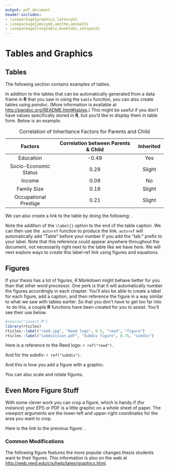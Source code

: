 ```yaml
---
output: pdf_document
header-includes: 
- \usepackage{graphicx,latexsym}
- \usepackage{amssymb,amsthm,amsmath}
- \usepackage{longtable,booktabs,setspace}
---
```


# Tables and Graphics

## Tables

The following section contains examples of tables.  

In addition to the tables that can be automatically generated from a data frame in **R** that you saw in [](#rmd-basics) using the `kable` function, you can also create tables using _pandoc_. (More information is available at <http://pandoc.org/README.html#tables>.)  This might be useful if you don't have values specifically stored in **R**, but you'd like to display them in table form.  Below is an example.

----------------------------------------------------------------------------------
  Factors                    Correlation between Parents & Child      Inherited
------------------------- ----------------------------------------- --------------
  Education                                -0.49                         Yes
  
  Socio-Economic Status                     0.28                        Slight   
  
  Income                                    0.08                          No
  
  Family Size                               0.18                        Slight
  
  Occupational Prestige                     0.21                        Slight
------------------------- ----------------------------------------- --------------
Table: Correlation of Inheritance Factors for Parents and Child \label{tab:inher_table}

We can also create a link to the table by doing the following:  \autoref{tab:inher_table}.

Note the addition of the `\label{}` option to the end of the table caption.  We can then use the \LaTeX\ `autoref` function to produce the link. `autoref` will automatically add "Table" before your number if you add the "tab:" prefix to your label. Note that this reference could appear anywhere throughout the document, not necessarily right next to the table like we have here.  We will next explore ways to create this label-ref link using figures and equations.

\clearpage

<!-- clearpage ends the page, and also dumps out all floats.
  Floats are things like tables and figures. -->


## Figures

If your thesis has a lot of figures, _R Markdown_ might behave better for you than that other word processor.  One perk is that it will automatically number the figures accordingly in each chapter.  You'll also be able to create a label for each figure, add a caption, and then reference the figure in a way similar to what we saw with tables earlier.  So that you don't have to get too far into \LaTeX\ to do this, a couple **R** functions have been created for you to assist.  You'll see their use below.

<!--

One thing that may be annoying is the way _R Markdown_ handles "floats" like tables and figures (it's really \LaTeX's fault). \LaTeX\ will try to find the best place to put your object based on the text around it and until you're really, truly done writing you should just leave it where it lies. There are some optional arguments to the figure and table environments to specify where you want it to appear; see the comments in the first figure.

If you need a graphic or tabular material to be part of the text, you can just put it inline. If you need it to appear in the list of figures or tables, it should be placed in the floating environment.

Below we have put a few examples of figures. For more help using graphics and the float environment, see our online documentation.
-->

```r
#source("insert.R")
library(rticles)
rticles::label("reed.jpg", "Reed logo", 0.5, "reed", "figure")
rticles::label("subdivision.pdf", "Subdiv figure", 0.75, "subdiv")
```

Here is a reference to the Reed logo: `r ref("reed")`.

And for the subdiv: `r ref("subdiv")`.



And this is how you add a figure with a graphic:
\begin{figure}[h]
% the options are h = here, t = top, b = bottom, p = page of figures.
% you can add an exclamation mark to make it try harder, and multiple
% options if you have an order of preference, e.g.
% \begin{figure}[h!tbp]
	   \centering
	    % DO NOT ADD A FILENAME EXTENSION TO THE GRAPHIC FILE
	    \includegraphics{subdivision}
	     \caption{A Figure}
	 \label{subd}
	\end{figure}

\clearpage 

<!-- starts a new page and stops trying to place floats such as tables and figures -->

\section{More Figure Stuff}

You can also scale and rotate figures.

 \begin{figure}[h!]
	       \centering
	    % DO NOT ADD A FILENAME EXTENSION TO THE GRAPHIC FILE
	    \includegraphics[scale=0.5,angle=180]{subdivision}
	    % if your figure shows up not where you want it, it may just be too big to fit. You can use the scale argument to shrink it, e.g. scale=0.85 is 85 percent of the original size.
	     \caption{A Smaller Figure, Flipped Upside Down}
	 \label{subd2}
\end{figure}

## Even More Figure Stuff
With some clever work you can crop a figure, which is handy if (for instance) your EPS or PDF is a little graphic on a whole sheet of paper. The viewport arguments are the lower-left and upper-right coordinates for the area you want to crop.

\begin{figure}[h!]
	    	       \centering
	    % DO NOT ADD A FILENAME EXTENSION TO THE GRAPHIC FILE
	   \includegraphics[clip=true, viewport=.0in .0in 1in 1in]{subdivision}
	    \caption{A Cropped Figure}
	 \label{subd3}
\end{figure}

<!-- Added by CII -->

Here is the link to the previous figure:  \ref{subd3}.

### Common Modifications

The following figure features the more popular changes thesis students want to their figures. This information is also on the web at <http://web.reed.edu/cis/help/latex/graphics.html>.
      
<!-- \renewcommand{\thefigure}{0.\arabic{figure}} 	 Renumbers the figure to the type 0.x 
\addtocounter{figure}{4} 						 starts the figure numbering at 4 -->
    
\begin{figure}[htbp]
    \begin{center}
        \includegraphics[scale=0.5]{subdivision}
    \caption[Subdivision of arc segments]{\footnotesize{Subdivision of arc segments. You can see that $ p_3 = p_6^\prime$.}} %the special ToC caption is in square brackets. The \footnotesize makes the figure caption smaller
    \label{barplot}
    \end{center}
\end{figure}
